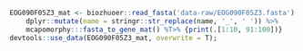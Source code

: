 


```r
EOG090F05Z3_mat <- biozhuoer::read_fasta('data-raw/EOG090F05Z3.fasta') %>%
	dplyr::mutate(name = stringr::str_replace(name, '_', ' ')) %>%
	mcapomorphy:::fasta_to_gene_mat() %T>% {print(.[1:10, 91:100])}
devtools::use_data(EOG090F05Z3_mat, overwrite = T);
```